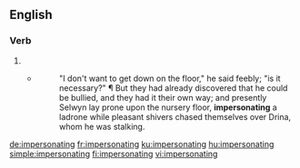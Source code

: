 ==English==

===Verb===
{{head|en|present participle}}

# {{present participle of|impersonate|lang=en|nocat=1}}
#* {{RQ:Chmbrs YngrSt|I}}
#*: "I don't want to get down on the floor," he said feebly; "is it necessary?" &para; But they had already discovered that he could be bullied, and they had it their own way; and presently Selwyn lay prone upon the nursery floor, '''impersonating''' a ladrone while pleasant shivers chased themselves over Drina, whom he was stalking.

[[de:impersonating]]
[[fr:impersonating]]
[[ku:impersonating]]
[[hu:impersonating]]
[[simple:impersonating]]
[[fi:impersonating]]
[[vi:impersonating]]
